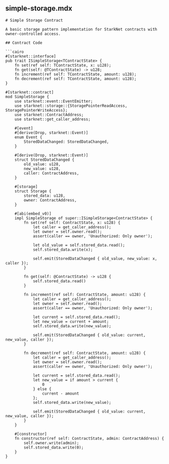 ## simple-storage.mdx

```mdx
# Simple Storage Contract

A basic storage pattern implementation for StarkNet contracts with owner-controlled access.

## Contract Code

```cairo
#[starknet::interface]
pub trait ISimpleStorage<TContractState> {
    fn set(ref self: TContractState, x: u128);
    fn get(self: @TContractState) -> u128;
    fn increment(ref self: TContractState, amount: u128);
    fn decrement(ref self: TContractState, amount: u128);
}

#[starknet::contract]
mod SimpleStorage {
    use starknet::event::EventEmitter;
    use starknet::storage::{StoragePointerReadAccess, StoragePointerWriteAccess};
    use starknet::ContractAddress;
    use starknet::get_caller_address;

    #[event]
    #[derive(Drop, starknet::Event)]
    enum Event {
        StoredDataChanged: StoredDataChanged,
    }

    #[derive(Drop, starknet::Event)]
    struct StoredDataChanged {
        old_value: u128,
        new_value: u128,
        caller: ContractAddress,
    }

    #[storage]
    struct Storage {
        stored_data: u128,
        owner: ContractAddress,
    }

    #[abi(embed_v0)]
    impl SimpleStorage of super::ISimpleStorage<ContractState> {
        fn set(ref self: ContractState, x: u128) {
            let caller = get_caller_address();
            let owner = self.owner.read();
            assert(caller == owner, 'Unauthorized: Only owner');

            let old_value = self.stored_data.read();
            self.stored_data.write(x);

            self.emit(StoredDataChanged { old_value, new_value: x, caller });
        }

        fn get(self: @ContractState) -> u128 {
            self.stored_data.read()
        }

        fn increment(ref self: ContractState, amount: u128) {
            let caller = get_caller_address();
            let owner = self.owner.read();
            assert(caller == owner, 'Unauthorized: Only owner');

            let current = self.stored_data.read();
            let new_value = current + amount;
            self.stored_data.write(new_value);

            self.emit(StoredDataChanged { old_value: current, new_value, caller });
        }

        fn decrement(ref self: ContractState, amount: u128) {
            let caller = get_caller_address();
            let owner = self.owner.read();
            assert(caller == owner, 'Unauthorized: Only owner');

            let current = self.stored_data.read();
            let new_value = if amount > current {
                0
            } else {
                current - amount
            };
            self.stored_data.write(new_value);

            self.emit(StoredDataChanged { old_value: current, new_value, caller });
        }
    }

    #[constructor]
    fn constructor(ref self: ContractState, admin: ContractAddress) {
        self.owner.write(admin);
        self.stored_data.write(0);
    }
}